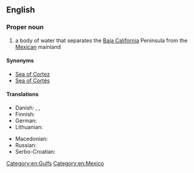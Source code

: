 ==English==
{{wikipedia}}

===Proper noun===
{{en-proper noun|head=[[gulf|Gulf]] [[of]] [[California]]}}

# a body of water that separates the [[Baja California]] Peninsula from the [[Mexican]] mainland

====Synonyms====
* [[Sea of Cortez]]
* [[Sea of Cortés]]

====Translations====
{{trans-top|body of water}}
* Danish: {{t|da|Cortezhavet}}, {{t|da|Californiske Golf}}, {{t|da|Californiske Bugt}}
* Finnish: {{t+|fi|Kalifornianlahti}}
* German: {{t+|de|Golf von Kalifornien|m}}
* Lithuanian: {{t|lt|Kalifornijos įlanka}}
{{trans-mid}}
* Macedonian: {{t|mk|Калифорниски Залив|m}}
* Russian: {{t|ru|Калифорни́йский зали́в|m}}
* Serbo-Croatian: {{t|sh|Kalifornijski zaljev|m}}
{{trans-bottom}}

[[Category:en:Gulfs]]
[[Category:en:Mexico]]